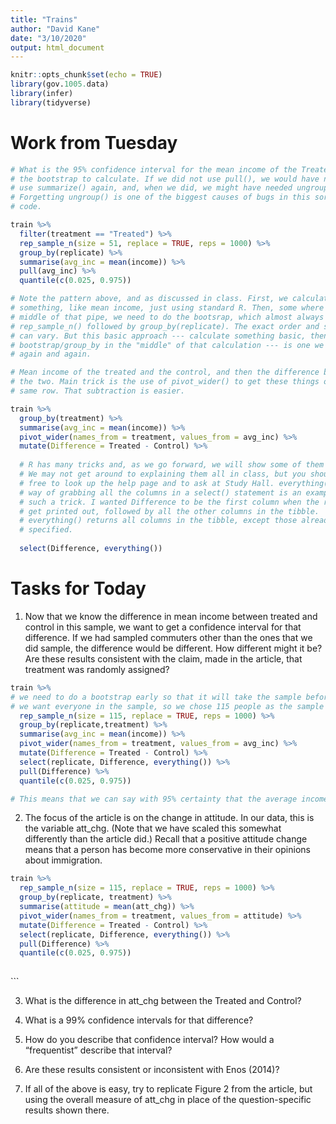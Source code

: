 ```yaml
---
title: "Trains"
author: "David Kane"
date: "3/10/2020"
output: html_document
---
```


```r
knitr::opts_chunk$set(echo = TRUE)
library(gov.1005.data)
library(infer)
library(tidyverse)
```

# Work from Tuesday

```r
# What is the 95% confidence interval for the mean income of the Treated? Using
# the bootstrap to calculate. If we did not use pull(), we would have needed to
# use summarize() again, and, when we did, we might have needed ungroup().
# Forgetting ungroup() is one of the biggest causes of bugs in this sort of
# code.

train %>% 
  filter(treatment == "Treated") %>% 
  rep_sample_n(size = 51, replace = TRUE, reps = 1000) %>% 
  group_by(replicate) %>% 
  summarise(avg_inc = mean(income)) %>% 
  pull(avg_inc) %>%
  quantile(c(0.025, 0.975))

# Note the pattern above, and as discussed in class. First, we calculate
# something, like mean income, just using standard R. Then, some where in the
# middle of that pipe, we need to do the bootsrap, which almost always requires
# rep_sample_n() followed by group_by(replicate). The exact order and structure
# can vary. But this basic approach --- calculate something basic, then do
# bootstrap/group_by in the "middle" of that calculation --- is one we will use
# again and again.
```

```r
# Mean income of the treated and the control, and then the difference between
# the two. Main trick is the use of pivot_wider() to get these things on the
# same row. That subtraction is easier.

train %>% 
  group_by(treatment) %>% 
  summarise(avg_inc = mean(income)) %>% 
  pivot_wider(names_from = treatment, values_from = avg_inc) %>% 
  mutate(Difference = Treated - Control) %>% 
  
  # R has many tricks and, as we go forward, we will show some of them to you.
  # We may not get around to explaining them all in class, but you should feel
  # free to look up the help page and to ask at Study Hall. everything(), as a
  # way of grabbing all the columns in a select() statement is an example of
  # such a trick. I wanted Difference to be the first column when the results
  # get printed out, followed by all the other columns in the tibble.
  # everything() returns all columns in the tibble, except those already
  # specified.
  
  select(Difference, everything())
```

# Tasks for Today

1) Now that we know the difference in mean income between treated and control in this sample, we want to get a confidence interval for that difference. If we had sampled commuters other than the ones that we did sample, the difference would be different. How different might it be? Are these results consistent with the claim, made in the article, that treatment was randomly assigned?

```r
train %>%
# we need to do a bootstrap early so that it will take the sample before all the group by.
# we want everyone in the sample, so we chose 115 people as the sample size
  rep_sample_n(size = 115, replace = TRUE, reps = 1000) %>%
  group_by(replicate,treatment) %>% 
  summarise(avg_inc = mean(income)) %>% 
  pivot_wider(names_from = treatment, values_from = avg_inc) %>% 
  mutate(Difference = Treated - Control) %>% 
  select(replicate, Difference, everything()) %>% 
  pull(Difference) %>%
  quantile(c(0.025, 0.975))

# This means that we can say with 95% certainty that the average income disparities between Boston commuters falls within this range.
```



2) The focus of the article is on the change in attitude. In our data, this is the variable att_chg. (Note that we have scaled this somewhat differently than the article did.) Recall that a positive attitude change means that a person has become more conservative in their opinions about immigration.

```r
train %>% 
  rep_sample_n(size = 115, replace = TRUE, reps = 1000) %>%
  group_by(replicate, treatment) %>% 
  summarise(attitude = mean(att_chg)) %>% 
  pivot_wider(names_from = treatment, values_from = attitude) %>% 
  mutate(Difference = Treated - Control) %>%
  select(replicate, Difference, everything()) %>% 
  pull(Difference) %>%
  quantile(c(0.025, 0.975))
  
```

```


3) What is the difference in att_chg between the Treated and Control?



4) What is a 99% confidence intervals for that difference?



5) How do you describe that confidence interval? How would a "frequentist" describe that interval?



6) Are these results consistent or inconsistent with Enos (2014)?


7) If all of the above is easy, try to replicate Figure 2 from the article, but using the overall measure of att_chg in place of the question-specific results shown there.





